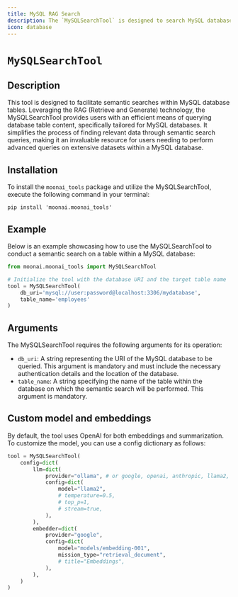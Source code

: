 ```yaml
---
title: MySQL RAG Search
description: The `MySQLSearchTool` is designed to search MySQL databases and return the most relevant results.
icon: database
---
```


# `MySQLSearchTool`

## Description

This tool is designed to facilitate semantic searches within MySQL database tables. Leveraging the RAG (Retrieve and Generate) technology, 
the MySQLSearchTool provides users with an efficient means of querying database table content, specifically tailored for MySQL databases. 
It simplifies the process of finding relevant data through semantic search queries, making it an invaluable resource for users needing 
to perform advanced queries on extensive datasets within a MySQL database.

## Installation

To install the `moonai_tools` package and utilize the MySQLSearchTool, execute the following command in your terminal:

```shell
pip install 'moonai.moonai_tools'
```

## Example

Below is an example showcasing how to use the MySQLSearchTool to conduct a semantic search on a table within a MySQL database:

```python Code
from moonai.moonai_tools import MySQLSearchTool

# Initialize the tool with the database URI and the target table name
tool = MySQLSearchTool(
    db_uri='mysql://user:password@localhost:3306/mydatabase',
    table_name='employees'
)
```

## Arguments

The MySQLSearchTool requires the following arguments for its operation:

- `db_uri`: A string representing the URI of the MySQL database to be queried. This argument is mandatory and must include the necessary authentication details and the location of the database.
- `table_name`: A string specifying the name of the table within the database on which the semantic search will be performed. This argument is mandatory.

## Custom model and embeddings

By default, the tool uses OpenAI for both embeddings and summarization. To customize the model, you can use a config dictionary as follows:

```python Code
tool = MySQLSearchTool(
    config=dict(
        llm=dict(
            provider="ollama", # or google, openai, anthropic, llama2, ...
            config=dict(
                model="llama2",
                # temperature=0.5,
                # top_p=1,
                # stream=true,
            ),
        ),
        embedder=dict(
            provider="google",
            config=dict(
                model="models/embedding-001",
                mission_type="retrieval_document",
                # title="Embeddings",
            ),
        ),
    )
)
```